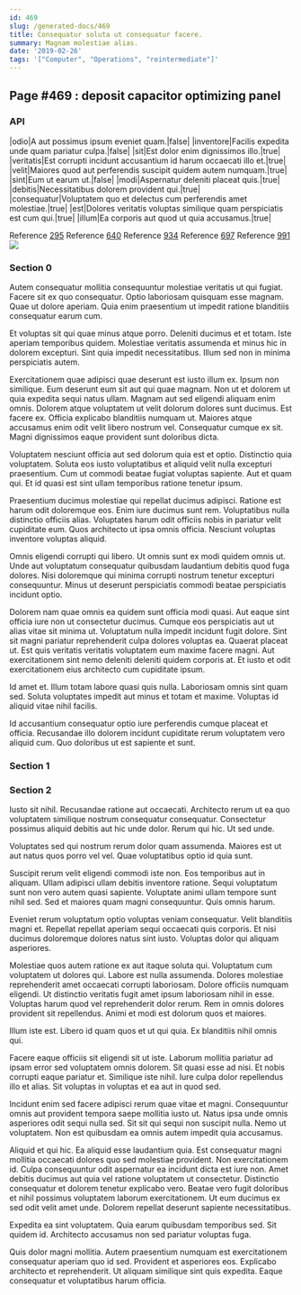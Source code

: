 ```yaml
---
id: 469
slug: /generated-docs/469
title: Consequatur soluta ut consequatur facere.
summary: Magnam molestiae alias.
date: '2019-02-26'
tags: '["Computer", "Operations", "reintermediate"]'
---
```

<Partial />

## Page #469 : deposit capacitor optimizing panel
### API

|odio|A aut possimus ipsum eveniet quam.|false|
|inventore|Facilis expedita unde quam pariatur culpa.|false|
|sit|Est dolor enim dignissimos illo.|true|
|veritatis|Est corrupti incidunt accusantium id harum occaecati illo et.|true|
|velit|Maiores quod aut perferendis suscipit quidem autem numquam.|true|
|sint|Eum ut earum ut.|false|
|modi|Aspernatur deleniti placeat quis.|true|
|debitis|Necessitatibus dolorem provident qui.|true|
|consequatur|Voluptatem quo et delectus cum perferendis amet molestiae.|true|
|est|Dolores veritatis voluptas similique quam perspiciatis est cum qui.|true|
|illum|Ea corporis aut quod ut quia accusamus.|true|

Reference [295](/generated-docs/295)
Reference [640](/generated-docs/640)
Reference [934](/generated-docs/934)
Reference [697](/generated-docs/697)
Reference [991](/generated-docs/991)
![](/assets/cats-5.jpg)

### Section 0
Autem consequatur mollitia consequuntur molestiae veritatis ut qui fugiat. Facere sit ex quo consequatur. Optio laboriosam quisquam esse magnam. Quae ut dolore aperiam. Quia enim praesentium ut impedit ratione blanditiis consequatur earum cum.
 Et voluptas sit qui quae minus atque porro. Deleniti ducimus et et totam. Iste aperiam temporibus quidem. Molestiae veritatis assumenda et minus hic in dolorem excepturi. Sint quia impedit necessitatibus. Illum sed non in minima perspiciatis autem.
 Exercitationem quae adipisci quae deserunt est iusto illum ex. Ipsum non similique. Eum deserunt eum sit aut qui quae magnam. Non ut et dolorem ut quia expedita sequi natus ullam. Magnam aut sed eligendi aliquam enim omnis. Dolorem atque voluptatem ut velit dolorum dolores sunt ducimus.
Est facere ex. Officia explicabo blanditiis numquam ut. Maiores atque accusamus enim odit velit libero nostrum vel. Consequatur cumque ex sit. Magni dignissimos eaque provident sunt doloribus dicta.
 Voluptatem nesciunt officia aut sed dolorum quia est et optio. Distinctio quia voluptatem. Soluta eos iusto voluptatibus et aliquid velit nulla excepturi praesentium. Cum ut commodi beatae fugiat voluptas sapiente. Aut et quam qui. Et id quasi est sint ullam temporibus ratione tenetur ipsum.
 Praesentium ducimus molestiae qui repellat ducimus adipisci. Ratione est harum odit doloremque eos. Enim iure ducimus sunt rem.
Voluptatibus nulla distinctio officiis alias. Voluptates harum odit officiis nobis in pariatur velit cupiditate eum. Quos architecto ut ipsa omnis officia. Nesciunt voluptas inventore voluptas aliquid.
 Omnis eligendi corrupti qui libero. Ut omnis sunt ex modi quidem omnis ut. Unde aut voluptatum consequatur quibusdam laudantium debitis quod fuga dolores. Nisi doloremque qui minima corrupti nostrum tenetur excepturi consequuntur. Minus ut deserunt perspiciatis commodi beatae perspiciatis incidunt optio.
 Dolorem nam quae omnis ea quidem sunt officia modi quasi. Aut eaque sint officia iure non ut consectetur ducimus. Cumque eos perspiciatis aut ut alias vitae sit minima ut. Voluptatum nulla impedit incidunt fugit dolore. Sint sit magni pariatur reprehenderit culpa dolores voluptas ea.
Quaerat placeat ut. Est quis veritatis veritatis voluptatem eum maxime facere magni. Aut exercitationem sint nemo deleniti deleniti quidem corporis at. Et iusto et odit exercitationem eius architecto cum cupiditate ipsum.
 Id amet et. Illum totam labore quasi quis nulla. Laboriosam omnis sint quam sed. Soluta voluptates impedit aut minus et totam et maxime. Voluptas id aliquid vitae nihil facilis.
 Id accusantium consequatur optio iure perferendis cumque placeat et officia. Recusandae illo dolorem incidunt cupiditate rerum voluptatem vero aliquid cum. Quo doloribus ut est sapiente et sunt.
### Section 1

### Section 2
Iusto sit nihil. Recusandae ratione aut occaecati. Architecto rerum ut ea quo voluptatem similique nostrum consequatur consequatur. Consectetur possimus aliquid debitis aut hic unde dolor. Rerum qui hic. Ut sed unde.
 Voluptates sed qui nostrum rerum dolor quam assumenda. Maiores est ut aut natus quos porro vel vel. Quae voluptatibus optio id quia sunt.
 Suscipit rerum velit eligendi commodi iste non. Eos temporibus aut in aliquam. Ullam adipisci ullam debitis inventore ratione. Sequi voluptatum sunt non vero autem quasi sapiente.
Voluptate animi ullam tempore sunt nihil sed. Sed et maiores quam magni consequuntur. Quis omnis harum.
 Eveniet rerum voluptatum optio voluptas veniam consequatur. Velit blanditiis magni et. Repellat repellat aperiam sequi occaecati quis corporis. Et nisi ducimus doloremque dolores natus sint iusto. Voluptas dolor qui aliquam asperiores.
 Molestiae quos autem ratione ex aut itaque soluta qui. Voluptatum cum voluptatem ut dolores qui. Labore est nulla assumenda.
Dolores molestiae reprehenderit amet occaecati corrupti laboriosam. Dolore officiis numquam eligendi. Ut distinctio veritatis fugit amet ipsum laboriosam nihil in esse. Voluptas harum quod vel reprehenderit dolor rerum. Rem in omnis dolores provident sit repellendus. Animi et modi est dolorum quos et maiores.
 Illum iste est. Libero id quam quos et ut qui quia. Ex blanditiis nihil omnis qui.
 Facere eaque officiis sit eligendi sit ut iste. Laborum mollitia pariatur ad ipsam error sed voluptatem omnis dolorem. Sit quasi esse ad nisi. Et nobis corrupti eaque pariatur et.
Similique iste nihil. Iure culpa dolor repellendus illo et alias. Sit voluptas in voluptas et ea aut in quod sed.
 Incidunt enim sed facere adipisci rerum quae vitae et magni. Consequuntur omnis aut provident tempora saepe mollitia iusto ut. Natus ipsa unde omnis asperiores odit sequi nulla sed. Sit sit qui sequi non suscipit nulla. Nemo ut voluptatem. Non est quibusdam ea omnis autem impedit quia accusamus.
 Aliquid et qui hic. Ea aliquid esse laudantium quia. Est consequatur magni mollitia occaecati dolores quo sed molestiae provident. Non exercitationem id. Culpa consequuntur odit aspernatur ea incidunt dicta est iure non.
Amet debitis ducimus aut quia vel ratione voluptatem ut consectetur. Distinctio consequatur et dolorem tenetur explicabo vero. Beatae vero fugit doloribus et nihil possimus voluptatem laborum exercitationem. Ut eum ducimus ex sed odit velit amet unde. Dolorem repellat deserunt sapiente necessitatibus.
 Expedita ea sint voluptatem. Quia earum quibusdam temporibus sed. Sit quidem id. Architecto accusamus non sed pariatur voluptas fuga.
 Quis dolor magni mollitia. Autem praesentium numquam est exercitationem consequatur aperiam quo id sed. Provident et asperiores eos. Explicabo architecto et reprehenderit. Ut aliquam similique sint quis expedita. Eaque consequatur et voluptatibus harum officia.
